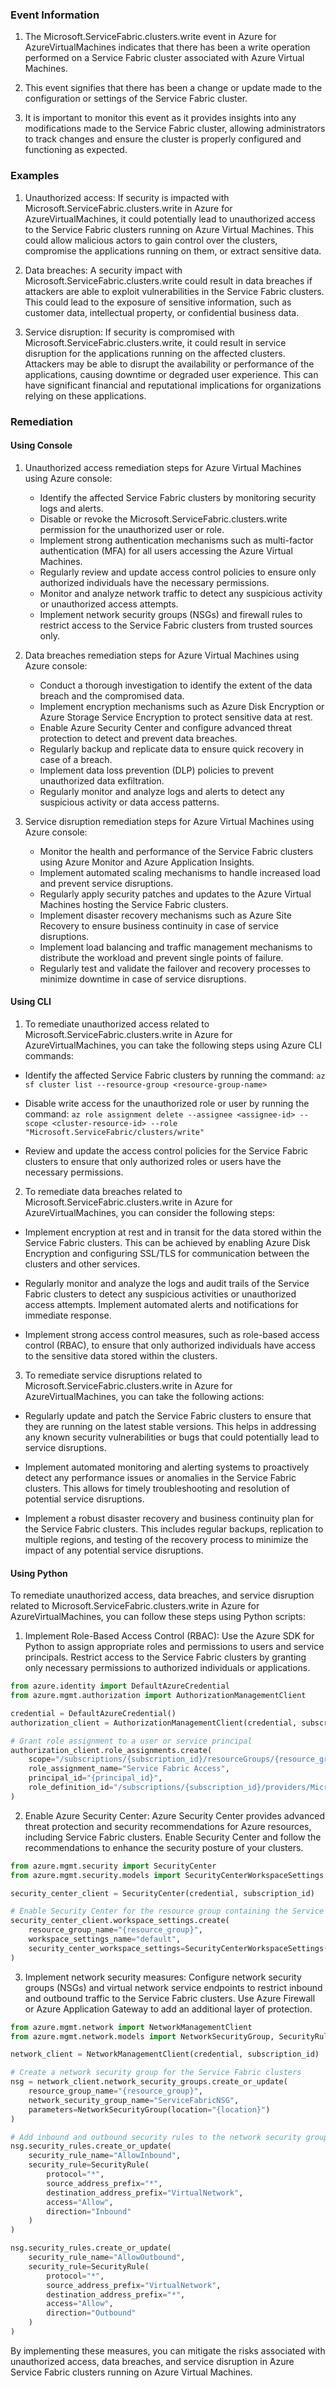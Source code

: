 
### Event Information

1. The Microsoft.ServiceFabric.clusters.write event in Azure for AzureVirtualMachines indicates that there has been a write operation performed on a Service Fabric cluster associated with Azure Virtual Machines.

2. This event signifies that there has been a change or update made to the configuration or settings of the Service Fabric cluster.

3. It is important to monitor this event as it provides insights into any modifications made to the Service Fabric cluster, allowing administrators to track changes and ensure the cluster is properly configured and functioning as expected.


### Examples

1. Unauthorized access: If security is impacted with Microsoft.ServiceFabric.clusters.write in Azure for AzureVirtualMachines, it could potentially lead to unauthorized access to the Service Fabric clusters running on Azure Virtual Machines. This could allow malicious actors to gain control over the clusters, compromise the applications running on them, or extract sensitive data.

2. Data breaches: A security impact with Microsoft.ServiceFabric.clusters.write could result in data breaches if attackers are able to exploit vulnerabilities in the Service Fabric clusters. This could lead to the exposure of sensitive information, such as customer data, intellectual property, or confidential business data.

3. Service disruption: If security is compromised with Microsoft.ServiceFabric.clusters.write, it could result in service disruption for the applications running on the affected clusters. Attackers may be able to disrupt the availability or performance of the applications, causing downtime or degraded user experience. This can have significant financial and reputational implications for organizations relying on these applications.

### Remediation

#### Using Console

1. Unauthorized access remediation steps for Azure Virtual Machines using Azure console:
   - Identify the affected Service Fabric clusters by monitoring security logs and alerts.
   - Disable or revoke the Microsoft.ServiceFabric.clusters.write permission for the unauthorized user or role.
   - Implement strong authentication mechanisms such as multi-factor authentication (MFA) for all users accessing the Azure Virtual Machines.
   - Regularly review and update access control policies to ensure only authorized individuals have the necessary permissions.
   - Monitor and analyze network traffic to detect any suspicious activity or unauthorized access attempts.
   - Implement network security groups (NSGs) and firewall rules to restrict access to the Service Fabric clusters from trusted sources only.

2. Data breaches remediation steps for Azure Virtual Machines using Azure console:
   - Conduct a thorough investigation to identify the extent of the data breach and the compromised data.
   - Implement encryption mechanisms such as Azure Disk Encryption or Azure Storage Service Encryption to protect sensitive data at rest.
   - Enable Azure Security Center and configure advanced threat protection to detect and prevent data breaches.
   - Regularly backup and replicate data to ensure quick recovery in case of a breach.
   - Implement data loss prevention (DLP) policies to prevent unauthorized data exfiltration.
   - Regularly monitor and analyze logs and alerts to detect any suspicious activity or data access patterns.

3. Service disruption remediation steps for Azure Virtual Machines using Azure console:
   - Monitor the health and performance of the Service Fabric clusters using Azure Monitor and Azure Application Insights.
   - Implement automated scaling mechanisms to handle increased load and prevent service disruptions.
   - Regularly apply security patches and updates to the Azure Virtual Machines hosting the Service Fabric clusters.
   - Implement disaster recovery mechanisms such as Azure Site Recovery to ensure business continuity in case of service disruptions.
   - Implement load balancing and traffic management mechanisms to distribute the workload and prevent single points of failure.
   - Regularly test and validate the failover and recovery processes to minimize downtime in case of service disruptions.

#### Using CLI

1. To remediate unauthorized access related to Microsoft.ServiceFabric.clusters.write in Azure for AzureVirtualMachines, you can take the following steps using Azure CLI commands:

- Identify the affected Service Fabric clusters by running the command:
  `az sf cluster list --resource-group <resource-group-name>`

- Disable write access for the unauthorized role or user by running the command:
  `az role assignment delete --assignee <assignee-id> --scope <cluster-resource-id> --role "Microsoft.ServiceFabric/clusters/write"`

- Review and update the access control policies for the Service Fabric clusters to ensure that only authorized roles or users have the necessary permissions.

2. To remediate data breaches related to Microsoft.ServiceFabric.clusters.write in Azure for AzureVirtualMachines, you can consider the following steps:

- Implement encryption at rest and in transit for the data stored within the Service Fabric clusters. This can be achieved by enabling Azure Disk Encryption and configuring SSL/TLS for communication between the clusters and other services.

- Regularly monitor and analyze the logs and audit trails of the Service Fabric clusters to detect any suspicious activities or unauthorized access attempts. Implement automated alerts and notifications for immediate response.

- Implement strong access control measures, such as role-based access control (RBAC), to ensure that only authorized individuals have access to the sensitive data stored within the clusters.

3. To remediate service disruptions related to Microsoft.ServiceFabric.clusters.write in Azure for AzureVirtualMachines, you can take the following actions:

- Regularly update and patch the Service Fabric clusters to ensure that they are running on the latest stable versions. This helps in addressing any known security vulnerabilities or bugs that could potentially lead to service disruptions.

- Implement automated monitoring and alerting systems to proactively detect any performance issues or anomalies in the Service Fabric clusters. This allows for timely troubleshooting and resolution of potential service disruptions.

- Implement a robust disaster recovery and business continuity plan for the Service Fabric clusters. This includes regular backups, replication to multiple regions, and testing of the recovery process to minimize the impact of any potential service disruptions.

#### Using Python

To remediate unauthorized access, data breaches, and service disruption related to Microsoft.ServiceFabric.clusters.write in Azure for AzureVirtualMachines, you can follow these steps using Python scripts:

1. Implement Role-Based Access Control (RBAC): Use the Azure SDK for Python to assign appropriate roles and permissions to users and service principals. Restrict access to the Service Fabric clusters by granting only necessary permissions to authorized individuals or applications.

```python
from azure.identity import DefaultAzureCredential
from azure.mgmt.authorization import AuthorizationManagementClient

credential = DefaultAzureCredential()
authorization_client = AuthorizationManagementClient(credential, subscription_id)

# Grant role assignment to a user or service principal
authorization_client.role_assignments.create(
    scope="/subscriptions/{subscription_id}/resourceGroups/{resource_group}/providers/Microsoft.ServiceFabric/clusters/{cluster_name}",
    role_assignment_name="Service Fabric Access",
    principal_id="{principal_id}",
    role_definition_id="/subscriptions/{subscription_id}/providers/Microsoft.Authorization/roleDefinitions/{role_definition_id}"
)
```

2. Enable Azure Security Center: Azure Security Center provides advanced threat protection and security recommendations for Azure resources, including Service Fabric clusters. Enable Security Center and follow the recommendations to enhance the security posture of your clusters.

```python
from azure.mgmt.security import SecurityCenter
from azure.mgmt.security.models import SecurityCenterWorkspaceSettings

security_center_client = SecurityCenter(credential, subscription_id)

# Enable Security Center for the resource group containing the Service Fabric clusters
security_center_client.workspace_settings.create(
    resource_group_name="{resource_group}",
    workspace_settings_name="default",
    security_center_workspace_settings=SecurityCenterWorkspaceSettings()
)
```

3. Implement network security measures: Configure network security groups (NSGs) and virtual network service endpoints to restrict inbound and outbound traffic to the Service Fabric clusters. Use Azure Firewall or Azure Application Gateway to add an additional layer of protection.

```python
from azure.mgmt.network import NetworkManagementClient
from azure.mgmt.network.models import NetworkSecurityGroup, SecurityRule

network_client = NetworkManagementClient(credential, subscription_id)

# Create a network security group for the Service Fabric clusters
nsg = network_client.network_security_groups.create_or_update(
    resource_group_name="{resource_group}",
    network_security_group_name="ServiceFabricNSG",
    parameters=NetworkSecurityGroup(location="{location}")
)

# Add inbound and outbound security rules to the network security group
nsg.security_rules.create_or_update(
    security_rule_name="AllowInbound",
    security_rule=SecurityRule(
        protocol="*",
        source_address_prefix="*",
        destination_address_prefix="VirtualNetwork",
        access="Allow",
        direction="Inbound"
    )
)

nsg.security_rules.create_or_update(
    security_rule_name="AllowOutbound",
    security_rule=SecurityRule(
        protocol="*",
        source_address_prefix="VirtualNetwork",
        destination_address_prefix="*",
        access="Allow",
        direction="Outbound"
    )
)
```

By implementing these measures, you can mitigate the risks associated with unauthorized access, data breaches, and service disruption in Azure Service Fabric clusters running on Azure Virtual Machines.

